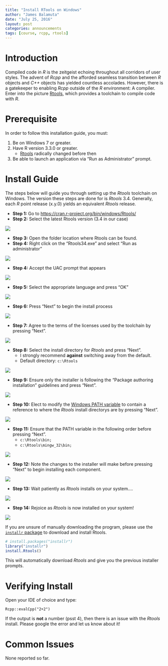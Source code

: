 ```yaml
---
title: "Install RTools on Windows"
author: "James Balamuta"
date: "July 25, 2016"
layout: post
categories: announcements
tags: [course, rcpp, rtools]
---
```


# Introduction

Compiled code in *R* is the zeitgeist echoing throughout all corridors of
user styles. The advent of *Rcpp* and the afforded seamless transition between
*R* objects and *C++* objects has yielded countless accolades. However, there
is a gatekeeper to enabling *Rcpp* outside of the *R* environment: A compiler. 
Enter into the picture [Rtools](https://cran.r-project.org/bin/windows/Rtools/),
which provides a toolchain to compile code with *R*. 

# Prerequisite

In order to follow this installation guide, you must:

1. Be on Windows 7 or greater. 
2. Have R version 3.3.0 or greater. 
    - [Rtools](https://cran.r-project.org/bin/windows/Rtools/) radically changed before then
3. Be able to launch an application via "Run as Administrator" prompt.

# Install Guide

The steps below will guide you through setting up the *Rtools* toolchain on Windows. 
The version these steps are done for is *Rtools* 3.4. Generally, each *R* point
release (x.y.0) yields an equivalent *Rtools* release. 

- **Step 1:** Go to <https://cran.r-project.org/bin/windows/Rtools/>
- **Step 2:** Select the latest Rtools version (3.4 in our case)

![](/figure/source/2016-07-25-install-rtools-for-rcpp/rtools_homepage.PNG)

- **Step 3:** Open the folder location where Rtools can be found.
- **Step 4:** Right click on the "Rtools34.exe" and select "Run as administrator"

![](/figure/source/2016-07-25-install-rtools-for-rcpp/rtools_run_as_admin.PNG)

- **Step 4:** Accept the UAC prompt that appears

![](/figure/source/2016-07-25-install-rtools-for-rcpp/rtools_uac.PNG)

- **Step 5:** Select the appropriate language and press "OK"

![](/figure/source/2016-07-25-install-rtools-for-rcpp/rtools_language.PNG)

- **Step 6:** Press "Next" to begin the install process

![](/figure/source/2016-07-25-install-rtools-for-rcpp/rtools_licensing.PNG)

- **Step 7:** Agree to the terms of the licenses used by the toolchain by pressing
"Next".

![](/figure/source/2016-07-25-install-rtools-for-rcpp/rtools_licensing.PNG)

- **Step 8:** Select the install directory for *Rtools* and press "Next".
     - I strongly recommend **against** switching away from the default. 
     - Default directory: `c:\Rtools`
     
![](/figure/source/2016-07-25-install-rtools-for-rcpp/rtools_install_directory.PNG)

- **Step 9:** Ensure only the installer is following the
"Package authoring installation" guidelines and press "Next".

![](/figure/source/2016-07-25-install-rtools-for-rcpp/rtools_install_components.PNG)

- **Step 10:** Elect to modify the [Windows PATH variable](http://superuser.com/a/949577/429046)
to contain a reference to where the *Rtools* install directorys are by pressing "Next".

![](/figure/source/2016-07-25-install-rtools-for-rcpp/rtools_system_path.PNG)

- **Step 11:** Ensure that the PATH variable in the following order before pressing "Next".
     - `c:\Rtools\bin;`
     - `c:\Rtools\mingw_32\bin;`
     
![](/figure/source/2016-07-25-install-rtools-for-rcpp/rtools_PATH_variable_highlight.PNG)

- **Step 12:** Note the changes to the installer will make before pressing "Next" 
to begin installing each component. 

![](/figure/source/2016-07-25-install-rtools-for-rcpp/rtools_install_agreement.PNG)

- **Step 13:** Wait patiently as *Rtools* installs on your system.... 

![](/figure/source/2016-07-25-install-rtools-for-rcpp/rtools_install_progress.PNG)

- **Step 14:** Rejoice as *Rtools* is now installed on your system!

![](/figure/source/2016-07-25-install-rtools-for-rcpp/rtools_finished_install.PNG)


If you are unsure of manually downloading the program, please use the 
[`installr` package](https://cran.r-project.org/web/packages/installr/index.html) 
to download and install Rtools.

```r
# install.packages("installr")
library("installr")
install.Rtools()
```

This will automatically download *Rtools* and give you the
previous installer prompts. 

# Verifying Install

Open your IDE of choice and type:

```Rcpp
Rcpp::evalCpp("2+2")
```

If the output is **not** a number (psst 4), then there is an issue with the *Rtools*
install. Please google the error and let us know about it! 

# Common Issues

None reported so far.